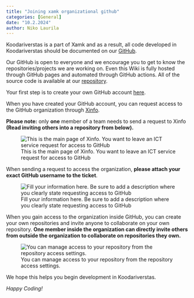 ```yaml
---
title: "Joining xamk organizational github"
categories: [General]
date: "10.2.2024"
author: Niko Laurila
---
```


Koodariverstas is a part of Xamk and as a result, all code developed in Koodariverstas should be documented on our [GitHub](https://github.com/xamkfi).

Our GitHub is open to everyone and we encourage you to get to know the repositories/projects we are working on. Even this Wiki is fully hosted through GitHub pages and automated through GitHub actions. All of the source code is available at our [repository](https://github.com/xamkfi/Koodariverstas-wikiplatform).

Your first step is to create your own GitHub account [here](https://github.com/).

When you have created your GitHub account, you can request access to the GitHub organization through [Xinfo](https://xinfo.xamk.fi/customerui).

**Please note:** only **one** member of a team needs to send a request to Xinfo **(Read inviting others into a repository from below).**

![This is the main page of Xinfo. You want to leave an ICT service request for access to GitHub](images/Github%20tut1.png)

When sending a request to access the organization, **please attach your exact GitHub username to the ticket**.

![Fill your information here. Be sure to add a description where you clearly state requesting access to GitHub](images/Github%20tut2.png)

When you gain access to the organization inside GitHub, you can create your own repositories and invite anyone to collaborate on your own repository. **One member inside the organization can directly invite others from outside the organization to collaborate on repositories they own.**

![You can manage access to your repository from the repository access settings. ](images/Github tut3.png)

We hope this helps you begin development in Koodariverstas.

*Happy Coding!*
